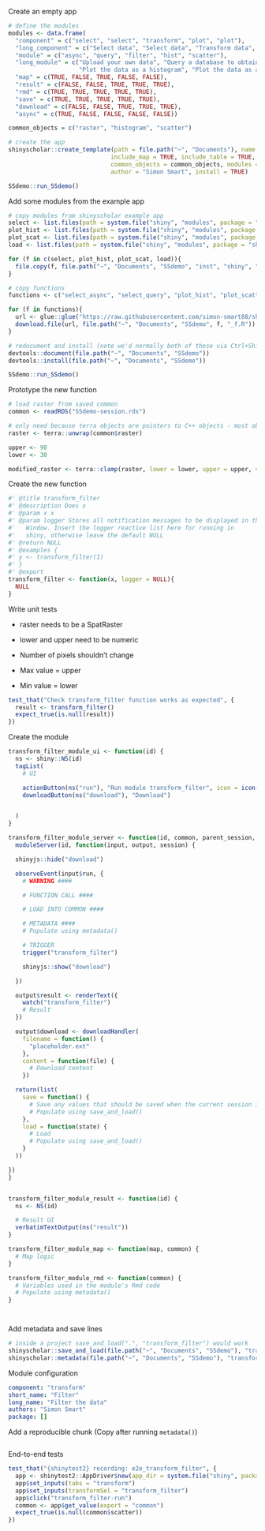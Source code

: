 
Create an empty app

```r
# define the modules
modules <- data.frame(
  "component" = c("select", "select", "transform", "plot", "plot"),
  "long_component" = c("Select data", "Select data", "Transform data", "Plot data", "Plot data"),
  "module" = c("async", "query", "filter", "hist", "scatter"),
  "long_module" = c("Upload your own data", "Query a database to obtain data", "Filter the data",
                    "Plot the data as a histogram", "Plot the data as a scatterplot"),
  "map" = c(TRUE, FALSE, TRUE, FALSE, FALSE),
  "result" = c(FALSE, FALSE, TRUE, TRUE, TRUE),
  "rmd" = c(TRUE, TRUE, TRUE, TRUE, TRUE),
  "save" = c(TRUE, TRUE, TRUE, TRUE, TRUE),
  "download" = c(FALSE, FALSE, TRUE, TRUE, TRUE),
  "async" = c(TRUE, FALSE, FALSE, FALSE, FALSE))

common_objects = c("raster", "histogram", "scatter")

# create the app
shinyscholar::create_template(path = file.path("~", "Documents"), name = "SSdemo",
                             include_map = TRUE, include_table = TRUE, include_code = TRUE,
                             common_objects = common_objects, modules = modules,
                             author = "Simon Smart", install = TRUE)

SSdemo::run_SSdemo()

```

Add some modules from the example app

```r
# copy modules from shinyscholar example app
select <- list.files(path = system.file("shiny", "modules", package = "shinyscholar"), pattern = "select_", full.names = TRUE)
plot_hist <- list.files(path = system.file("shiny", "modules", package = "shinyscholar"), pattern = "plot_hist", full.names = TRUE)
plot_scat <- list.files(path = system.file("shiny", "modules", package = "shinyscholar"), pattern = "plot_scat", full.names = TRUE)
load <- list.files(path = system.file("shiny", "modules", package = "shinyscholar"), pattern = "core_load", full.names = TRUE)

for (f in c(select, plot_hist, plot_scat, load)){
  file.copy(f, file.path("~", "Documents", "SSdemo", "inst", "shiny", "modules"), overwrite = TRUE)
}

# copy functions 
functions <- c("select_async", "select_query", "plot_hist", "plot_scatter")

for (f in functions){
  url <- glue::glue("https://raw.githubusercontent.com/simon-smart88/shinyscholar/refs/heads/master/R/{f}_f.R")
  download.file(url, file.path("~", "Documents", "SSdemo", f, "_f.R"))
}

# redocument and install (note we'd normally both of these via Ctrl+Shift+B inside a project in RStudio)
devtools::document(file.path("~", "Documents", "SSdemo"))
devtools::install(file.path("~", "Documents", "SSdemo"))

SSdemo::run_SSdemo()

```

Prototype the new function

```r

# load raster from saved common
common <- readRDS("SSdemo-session.rds")

# only need because terra objects are pointers to C++ objects - most objects load normally
raster <- terra::unwrap(common$raster)

upper <- 90
lower <- 30

modified_raster <- terra::clamp(raster, lower = lower, upper = upper, values = FALSE)

```

Create the new function

```r

#' @title transform_filter
#' @description Does x
#' @param x x
#' @param logger Stores all notification messages to be displayed in the Log
#'   Window. Insert the logger reactive list here for running in
#'   shiny, otherwise leave the default NULL
#' @return NULL
#' @examples {
#' y <- transform_filter(1)  
#' }
#' @export
transform_filter <- function(x, logger = NULL){
  NULL
}

```

Write unit tests

- raster needs to be a SpatRaster
- lower and upper need to be numeric

- Number of pixels shouldn't change
- Max value = upper
- Min value = lower

```r
test_that("Check transform_filter function works as expected", {
  result <- transform_filter()
  expect_true(is.null(result))
})

```

Create the module

```r
transform_filter_module_ui <- function(id) {
  ns <- shiny::NS(id)
  tagList(
    # UI

    actionButton(ns("run"), "Run module transform_filter", icon = icon("arrow-turn-down")),
    downloadButton(ns("download"), "Download")


  )
}

transform_filter_module_server <- function(id, common, parent_session, map) {
  moduleServer(id, function(input, output, session) {

  shinyjs::hide("download")

  observeEvent(input$run, {
    # WARNING ####

    # FUNCTION CALL ####

    # LOAD INTO COMMON ####

    # METADATA ####
    # Populate using metadata()

    # TRIGGER
    trigger("transform_filter")

    shinyjs::show("download")

  })

  output$result <- renderText({
    watch("transform_filter")
    # Result
  })

  output$download <- downloadHandler(
    filename = function() {
      "placeholder.ext"
    },
    content = function(file) {
      # Download content
    })

  return(list(
    save = function() {
      # Save any values that should be saved when the current session is saved
      # Populate using save_and_load()
    },
    load = function(state) {
      # Load
      # Populate using save_and_load()
    }
  ))

})
}


transform_filter_module_result <- function(id) {
  ns <- NS(id)

  # Result UI
  verbatimTextOutput(ns("result"))
}

transform_filter_module_map <- function(map, common) {
  # Map logic
}

transform_filter_module_rmd <- function(common) {
  # Variables used in the module's Rmd code
  # Populate using metadata()
}




```

Add metadata and save lines

```r
# inside a project save_and_load(".", "transform_filter") would work
shinyscholar::save_and_load(file.path("~", "Documents", "SSdemo"), "transform_filter")
shinyscholar::metadata(file.path("~", "Documents", "SSdemo"), "transform_filter")

```

Module configuration

```yaml
component: "transform"
short_name: "Filter"
long_name: "Filter the data"
authors: "Simon Smart"
package: []
```

Add a reproducible chunk
(Copy after running `metadata()`)

```r


```

End-to-end tests

```r
test_that("{shinytest2} recording: e2e_transform_filter", {
  app <- shinytest2::AppDriver$new(app_dir = system.file("shiny", package = "SSdemo"), name = "e2e_transform_filter")
  app$set_inputs(tabs = "transform")
  app$set_inputs(transformSel = "transform_filter")
  app$click("transform_filter-run")
  common <- app$get_value(export = "common")
  expect_true(is.null(common$scatter))
})

```

